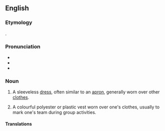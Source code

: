 ==English==

===Etymology===
{{clipping|en|pinafore}} {{suffix|en||y}}.

===Pronunciation===
* {{IPA|en|/ˈpɪni/}}
* {{audio|en|LL-Q1860 (eng)-Vealhurl-pinny.wav |Audio (UK)}}
* {{rhymes|en|ɪni|s=2}}

===Noun===
{{en-noun}}

# A sleeveless [[dress]], often similar to an [[apron]], generally worn over other [[clothes]].
# {{lb|en|colloquial}} A colourful polyester or plastic vest worn over one's clothes, usually to mark one's team during group activities. 
#: {{syn|en|bib}}

====Translations====
{{trans-see|bib}}